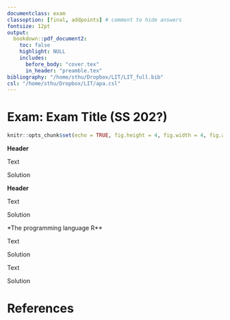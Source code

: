 ```yaml
---
documentclass: exam
classoption: [final, addpoints] # comment to hide answers
fontsize: 12pt
output:
  bookdown::pdf_document2:
    toc: false
    highlight: NULL
    includes:
      before_body: "cover.tex"
      in_header: "preamble.tex"
bibliography: "/home/sthu/Dropbox/LIT/LIT_full.bib"
csl: "/home/sthu/Dropbox/LIT/apa.csl"
---
```

  
# Exam: Exam Title (SS 202?) {-}


```r
knitr::opts_chunk$set(echo = TRUE, fig.height = 4, fig.width = 4, fig.align = 'center', fig.pos='H',  tab.pos='H', tab.align = 'center')
```

\BQ

\question[5] **Header** 

Text

\BS
Solution
\ES

\question[12] **Header** 

Text

\BS
Solution
\ES

\clearpage

\question **The programming language R**

\BP

\part[1]{} Text

\BS
Solution
\ES

\part[2]{} Text

\BS
Solution
\ES

\EP

\EQ

# References